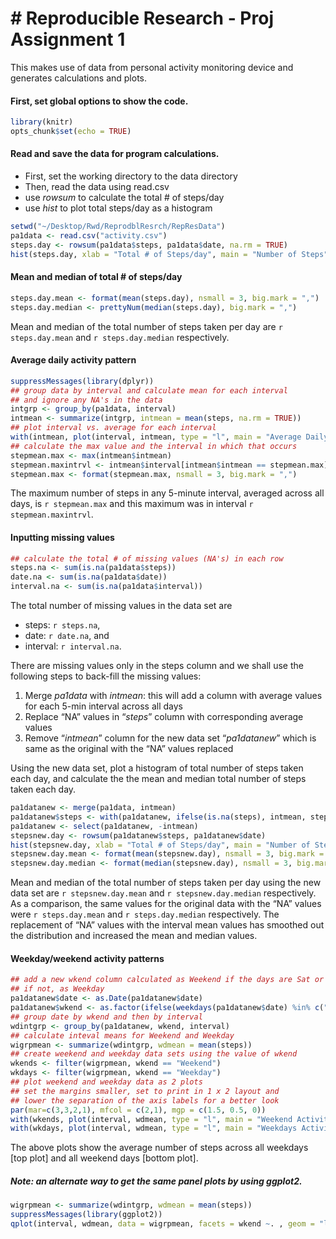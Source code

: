 # Reproducible Research - Proj Assignment 1
==========================================

This makes use of data from personal activity monitoring device and
generates calculations and plots.

#### First, set global options to show the code.

```r
library(knitr)
opts_chunk$set(echo = TRUE)
```

#### Read and save the data for program calculations.
- First, set the working directory to the data directory
- Then, read the data using read.csv
- use *rowsum* to calculate the total # of steps/day
- use *hist* to plot total steps/day as a histogram
```r
setwd("~/Desktop/Rwd/ReprodblResrch/RepResData")
pa1data <- read.csv("activity.csv")
steps.day <- rowsum(pa1data$steps, pa1data$date, na.rm = TRUE)
hist(steps.day, xlab = "Total # of Steps/day", main = "Number of Steps", col = "red")
```

#### Mean and median of total # of steps/day
```r
steps.day.mean <- format(mean(steps.day), nsmall = 3, big.mark = ",")
steps.day.median <- prettyNum(median(steps.day), big.mark = ",")
```

Mean and median of the total number of steps taken per day are
`r steps.day.mean` and `r steps.day.median` respectively.

#### Average daily activity pattern

```r
suppressMessages(library(dplyr))
## group data by interval and calculate mean for each interval
## and ignore any NA's in the data
intgrp <- group_by(pa1data, interval)
intmean <- summarize(intgrp, intmean = mean(steps, na.rm = TRUE))
## plot interval vs. average for each interval
with(intmean, plot(interval, intmean, type = "l", main = "Average Daily Activity Pattern", xlab = "5-minute Intervals (hhmm)", ylab = "Average Daily Steps", col = "blue"))
## calculate the max value and the interval in which that occurs
stepmean.max <- max(intmean$intmean)
stepmean.maxintrvl <- intmean$interval[intmean$intmean == stepmean.max]
stepmean.max <- format(stepmean.max, nsmall = 3, big.mark = ",")
```

The maximum number of steps in any 5-minute interval, averaged across all days, is `r stepmean.max` and this maximum was in interval `r stepmean.maxintrvl`.

#### Inputting missing values

```r
## calculate the total # of missing values (NA's) in each row
steps.na <- sum(is.na(pa1data$steps))
date.na <- sum(is.na(pa1data$date))
interval.na <- sum(is.na(pa1data$interval))
```

The total number of missing values in the data set are

- steps: `r steps.na`,
- date: `r date.na`, and
- interval: `r interval.na`.

There are missing values only in the steps column and we shall use the following steps to back-fill the missing values:

1. Merge *pa1data* with *intmean*: this will add a column with average values for each 5-min interval across all days
2. Replace "NA" values in "*steps*" column with corresponding average values
3. Remove "*intmean*" column for the new data set "*pa1datanew*" which is same as the original with the "NA" values replaced

Using the new data set, plot a histogram of total number of steps taken each day, and calculate the the mean and median total number of steps taken each day.

```r
pa1datanew <- merge(pa1data, intmean)
pa1datanew$steps <- with(pa1datanew, ifelse(is.na(steps), intmean, steps))
pa1datanew <- select(pa1datanew, -intmean)
stepsnew.day <- rowsum(pa1datanew$steps, pa1datanew$date)
hist(stepsnew.day, xlab = "Total # of Steps/day", main = "Number of Steps (NA's Replaced)", col = "green")
stepsnew.day.mean <- format(mean(stepsnew.day), nsmall = 3, big.mark = ",")
stepsnew.day.median <- format(median(stepsnew.day), nsmall = 3, big.mark = ",")
```

Mean and median of the total number of steps taken per day using the new data set are `r stepsnew.day.mean` and `r stepsnew.day.median` respectively. As a comparison, the same values for the original data with the "NA" values were `r steps.day.mean` and `r steps.day.median` respectively. The replacement of "NA" values with the interval mean values has smoothed out the distribution and increased the mean and median values.

#### Weekday/weekend activity patterns

```r
## add a new wkend column calculated as Weekend if the days are Sat or Sun
## if not, as Weekday
pa1datanew$date <- as.Date(pa1datanew$date)
pa1datanew$wkend <- as.factor(ifelse(weekdays(pa1datanew$date) %in% c("Saturday","Sunday"), "Weekend", "Weekday"))
## group date by wkend and then by interval
wdintgrp <- group_by(pa1datanew, wkend, interval)
## calculate inteval means for Weekend and Weekday
wigrpmean <- summarize(wdintgrp, wdmean = mean(steps))
## create weekend and weekday data sets using the value of wkend
wkends <- filter(wigrpmean, wkend == "Weekend")
wkdays <- filter(wigrpmean, wkend == "Weekday")
## plot weekend and weekday data as 2 plots
## set the margins smaller, set to print in 1 x 2 layout and
## lower the separation of the axis labels for a better look
par(mar=c(3,3,2,1), mfcol = c(2,1), mgp = c(1.5, 0.5, 0))
with(wkends, plot(interval, wdmean, type = "l", main = "Weekend Activity Pattern", xlab = "5-minute Intervals (hhmm)", ylab = "Average Weekend Steps", col = "red"))
with(wkdays, plot(interval, wdmean, type = "l", main = "Weekdays Activity Pattern", xlab = "5-minute Intervals (hhmm)", ylab = "Average Weekdays Steps", col = "green"))
```

The above plots show the average number of steps across all weekdays [top plot] and all weekend days [bottom plot].

##### Note: an alternate way to get the same panel plots by using ggplot2.

```r
wigrpmean <- summarize(wdintgrp, wdmean = mean(steps))
suppressMessages(library(ggplot2))
qplot(interval, wdmean, data = wigrpmean, facets = wkend ~. , geom = "line", main = "Average Daily Activity Pattern", xlab = "5-minute Intervals(hhmm)", ylab = "Average Daily Steps", color = wkend)
```

